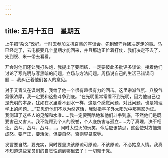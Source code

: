 ```yaml
---
---
---
```

title: 五月十五日　星期五
---




上午把“杂文”改好。十时去参加文抗召集的座谈会。先到留守兵团决定走的事。马已经走了，去电报要几个星期才能回来，并且那边正忙着打仗，我们决定不去了，先到绥、米一带去看看。

开会时他们还让我打头炮，我提出了要团结，一定要彼此多批评多谈论。接着他们讨论了写光明与写黑暗的问题，立场与方法问题。周扬说自己的生活已错误问题……我纠正着他们各人的意见。

对于艾青又在讽刺我，我给了他一个很有趣很有力的回击。这里宗派气氛、八股气氛很浓厚，我一定要和这些斗争到底。“在光明里常常看不到光明，因为他自己也是光明的本身，犹如在水里看不到水一样，这是个感觉问题，对此问题，也是物理学上的问题……”艾思奇他们不以为然这话，我就指亭子外太阳光中那黑影为证。我测知了这些人的见解和水准……我一定要残酷地和他们斗争到底，不然他们是既要害己又害人。我不能顾到个人的毁誉，个人底伤害与孤立……为了真理，决不相让。战斗、战斗、战斗……。同时太过火的玩笑，今后应该禁忌，这会使对方恼羞成怒。要严正，要活泼，但要自然，否则容易取辱。



发言要自然，要充实，同时要坚决该原谅可原谅，不该原谅，不必姑息人情。我真不知道这些党员们的自觉性跑到哪里去了！一切赖于党。